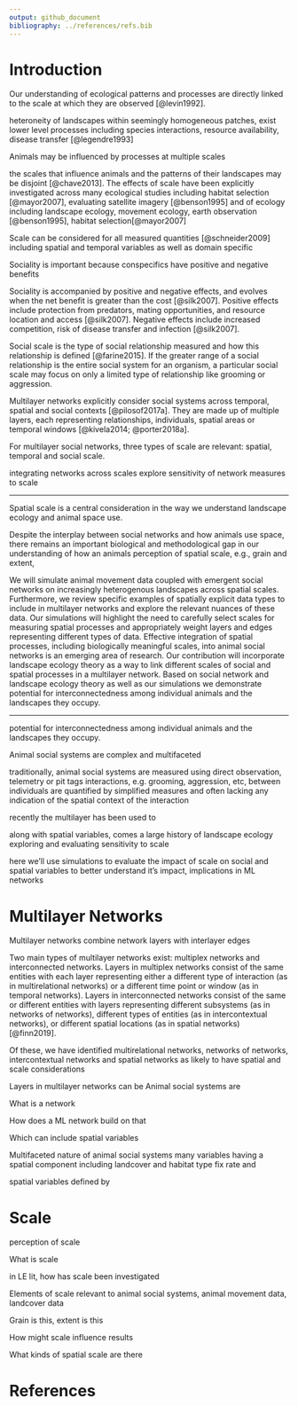 ```yaml
---
output: github_document
bibliography: ../references/refs.bib
---
```


# Introduction

<!-- Landscape spatial scale -->
Our understanding of ecological patterns and processes are directly linked to the scale at which they are observed [@levin1992]. 

heteroneity of landscapes
within seemingly homogeneous patches, exist lower level processes including species interactions, resource availability, disease transfer [@legendre1993]

Animals may be influenced by processes at multiple scales 

<!-- observational scales of landscapes do not necessarily correspond to the "scale of effect" of species-landscape relationships, or the scale at which there is the strongest relationship [@jackson2015]-->

the scales that influence animals and the patterns of their landscapes may be disjoint [@chave2013]. The effects of scale have been explicitly investigated across many ecological studies including habitat selection [@mayor2007], evaluating satellite imagery [@benson1995] and    of ecology including landscape ecology, movement ecology, earth observation [@benson1995], habitat selection[@mayor2007]

<!-- observers bias their perspective when selecting a scale,often unknowingly or without considering the implications [@allen2015].  -->


Scale can be considered for all measured quantities [@schneider2009] including spatial and temporal variables as well as domain specific <!--lead into social-->


<!-- Social proximity scale 
sociality exists 
-->
Sociality is important because conspecifics have positive and negative benefits




Sociality is accompanied by positive and negative effects, and evolves when the net benefit is greater than the cost [@silk2007]. Positive effects include protection from predators, mating opportunities, and resource location and access [@silk2007]. Negative effects include increased competition, risk of disease transfer and infection [@silk2007].


Social scale is the type of social relationship measured and how this relationship is defined [@farine2015]. If the greater range of a social relationship is the entire social system for an organism, a particular social scale may focus on only a limited type of relationship like grooming or aggression. 

<!-- Regular networks
* SNA significant outcomes
-->


<!-- Multilayer networks
used across disciplines
-->
Multilayer networks explicitly consider social systems across temporal, spatial and social contexts [@pilosof2017a]. They are made up of multiple layers, each representing relationships, individuals, spatial areas or temporal windows [@kivela2014; @porter2018a]. <!--GENERALLY INTERESTING Recently used in animal behaviour studies, multilayer networks have the potential to better characterize complex social systems [@silk2018a; @finn2019].-->


For multilayer social networks, three types of scale are relevant: spatial, temporal and social scale.

<!-- Case study 
deer
fogo caribou
-->

integrating networks across scales
explore sensitivity of network measures to scale





---

Spatial scale is a central consideration in the way we understand landscape ecology and animal space use. 

Despite the interplay between social networks and how animals use space, there remains an important biological and methodological gap in our understanding of how an animals perception of spatial scale, e.g., grain and extent, 


We will simulate animal movement data coupled with emergent social networks on increasingly heterogenous landscapes across spatial scales. Furthermore, we review specific examples of spatially explicit data types to include in multilayer networks and explore the relevant nuances of these data. Our simulations will highlight the need to carefully select scales for measuring spatial processes and appropriately weight layers and edges representing different types of data. Effective integration of spatial processes, including biologically meaningful scales, into animal social networks is an emerging area of research. Our contribution will incorporate landscape ecology theory as a way to link different scales of social and spatial processes in a multilayer network. Based on social network and landscape ecology theory as well as our simulations we demonstrate potential for interconnectedness among individual animals and the landscapes they occupy.



---





potential for interconnectedness among individual animals and the landscapes they occupy.


Animal social systems are complex and multifaceted

traditionally, animal social systems are measured using direct observation, telemetry or pit tags
interactions, e.g. grooming, aggression, etc,  between individuals are quantified by simplified measures 
and often lacking any indication of the spatial context of the interaction

recently the multilayer has been used to 

along with spatial variables, comes a large history of landscape ecology exploring and evaluating sensitivity to scale


here we'll use simulations to evaluate the impact of scale on social and spatial variables 
to better understand it's impact, implications in ML networks





# Multilayer Networks
Multilayer networks combine network layers with interlayer edges

Two main types of multilayer networks exist: multiplex networks and interconnected networks. Layers in multiplex networks consist of the same entities with each layer representing either a different type of interaction (as in multirelational networks) or a different time point or window (as in temporal networks). Layers in interconnected networks consist of the same or different entities with layers representing different subsystems (as in networks of networks), different types of entities (as in intercontextual networks), or different spatial locations (as in spatial networks) [@finn2019]. 

Of these, we have identified multirelational networks, networks of networks, intercontextual networks and spatial networks as likely to have spatial and scale considerations


Layers in multilayer networks can be
Animal social systems are 

What is a network

How does a ML network build on that

Which can include spatial variables


Multifaceted nature of animal social systems 
many variables having a spatial component
including landcover and habitat type
fix rate and 

spatial variables defined by 





# Scale
perception of scale




What is scale

in LE lit, how has scale been investigated

Elements of scale relevant to animal social systems, animal movement data, landcover data

Grain is this, extent is this

How might scale influence results

What kinds of spatial scale are there




# References

